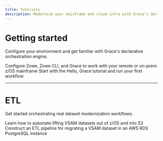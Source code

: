 ```yaml
---
title: Tutorials
description: Modernize your mainframe and cloud infra with Grace's declarative orchestration engine.
---
```


# Getting started

Configure your environment and get familiar with Grace's declarative orchestration engine.

<Cards>
  <Card href="/docs/configuration" title="Configuration">
    Configure Zowe, Zowe CLI, and Grace to work with your remote or on-prem z/OS
    mainframe
  </Card>
  <Card href="/docs/tutorials/hello-grace" title="Hello, Grace">
    Start with the Hello, Grace tutorial and run your first workflow
  </Card>
</Cards>

---

# ETL

Get started orchestrating real dataset modernization workflows.

<Cards>
  <Card href="/docs/tutorials/vsam-to-s3" title="VSAM to S3">
    Learn how to automate lifting VSAM datasets out of z/OS and into S3
  </Card>
  <Card href="/docs/tutorials/vsam-to-postgres" title="VSAM to RDS">
    Construct an ETL pipeline for migrating a VSAM dataset in an AWS RDS
    PostgreSQL instance
  </Card>
</Cards>
